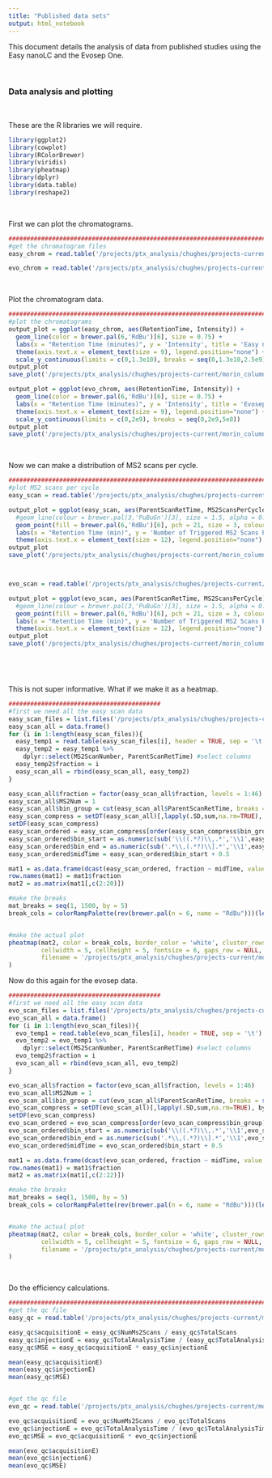 ```yaml
---
title: "Published data sets"
output: html_notebook
---
```


This document details the analysis of data from published studies using the Easy nanoLC and the Evosep One. 

<br>

### Data analysis and plotting

<br>

These are the R libraries we will require.

```r
library(ggplot2)
library(cowplot)
library(RColorBrewer)
library(viridis)
library(pheatmap)
library(dplyr)
library(data.table)
library(reshape2)
```


<br>

First we can plot the chromatograms. 

```r
###################################################################################################################################################################
#get the chromatogram files
easy_chrom = read.table('/projects/ptx_analysis/chughes/projects-current/morin_column-testing/published-data/20170504_QE5_nLC7_DBJ_SA_x_LFQprot_100ug_46frac_15min_15000_02.raw_Ms_BP_chromatogram.txt', header = TRUE, sep = '\t')

evo_chrom = read.table('/projects/ptx_analysis/chughes/projects-current/morin_column-testing/published-data/20180216_QE5_Evo1_DBJ_SA_LFQprot_HeLa_100ug_46fracs_22min_02.raw_Ms_BP_chromatogram.txt', header = TRUE, sep = '\t')

```

<br>

Plot the chromatogram data.

```r
###################################################################################################################################################################
#plot the chromatograms
output_plot = ggplot(easy_chrom, aes(RetentionTime, Intensity)) +
  geom_line(color = brewer.pal(6,'RdBu')[6], size = 0.75) +
  labs(x = "Retention Time (minutes)", y = 'Intensity', title = 'Easy nanoLC - Fraction 2') +
  theme(axis.text.x = element_text(size = 9), legend.position="none") +
  scale_y_continuous(limits = c(0,1.3e10), breaks = seq(0,1.3e10,2.5e9)) 
output_plot
save_plot('/projects/ptx_analysis/chughes/projects-current/morin_column-testing/published-data/Ranalysis/easy-nano-chromatogram-frac2.pdf',output_plot)

output_plot = ggplot(evo_chrom, aes(RetentionTime, Intensity)) +
  geom_line(color = brewer.pal(6,'RdBu')[6], size = 0.75) +
  labs(x = "Retention Time (minutes)", y = 'Intensity', title = 'Evosep One - Fraction 2') +
  theme(axis.text.x = element_text(size = 9), legend.position="none") +
  scale_y_continuous(limits = c(0,2e9), breaks = seq(0,2e9,5e8)) 
output_plot
save_plot('/projects/ptx_analysis/chughes/projects-current/morin_column-testing/published-data/Ranalysis/evo-nano-chromatogram-frac2.pdf',output_plot)


```

<br>

Now we can make a distribution of MS2 scans per cycle.


```r
###################################################################################################################################################################
#plot MS2 scans per cycle
easy_scan = read.table('/projects/ptx_analysis/chughes/projects-current/morin_column-testing/published-data/20170504_QE5_nLC7_DBJ_SA_x_LFQprot_100ug_46frac_15min_15000_02.raw_Matrix.txt', header = TRUE, sep = '\t')

output_plot = ggplot(easy_scan, aes(ParentScanRetTime, MS2ScansPerCycle)) +
  #geom_line(colour = brewer.pal(3,'PuBuGn')[3], size = 1.5, alpha = 0.75) +
  geom_point(fill = brewer.pal(6,'RdBu')[6], pch = 21, size = 3, colour = 'black', alpha = 0.2, stroke = 0.1) +
  labs(x = "Retention Time (min)", y = 'Number of Triggered MS2 Scans Per MS1', title = 'Easy nanoLC - MS2 Scans Triggering') +
  theme(axis.text.x = element_text(size = 12), legend.position="none")
output_plot
save_plot('/projects/ptx_analysis/chughes/projects-current/morin_column-testing/published-data/Ranalysis/easy-nano-ms2-scans-frac2.pdf',output_plot)



evo_scan = read.table('/projects/ptx_analysis/chughes/projects-current/morin_column-testing/published-data/20180216_QE5_Evo1_DBJ_SA_LFQprot_HeLa_100ug_46fracs_22min_02.raw_Matrix.txt', header = TRUE, sep = '\t')

output_plot = ggplot(evo_scan, aes(ParentScanRetTime, MS2ScansPerCycle)) +
  #geom_line(colour = brewer.pal(3,'PuBuGn')[3], size = 1.5, alpha = 0.75) +
  geom_point(fill = brewer.pal(6,'RdBu')[6], pch = 21, size = 3, colour = 'black', alpha = 0.2, stroke = 0.1) +
  labs(x = "Retention Time (min)", y = 'Number of Triggered MS2 Scans Per MS1', title = 'Evosep One - MS2 Scans Triggering') +
  theme(axis.text.x = element_text(size = 12), legend.position="none")
output_plot
save_plot('/projects/ptx_analysis/chughes/projects-current/morin_column-testing/published-data/Ranalysis/evo-nano-ms2-scans-frac2.pdf',output_plot)




```


<br>

This is not super informative. What if we make it as a heatmap.

```r
##########################################
#first we need all the easy scan data
easy_scan_files = list.files('/projects/ptx_analysis/chughes/projects-current/morin_column-testing/published-data/easy_scan', pattern = 'Matrix.txt', full.names = TRUE)
easy_scan_all = data.frame()
for (i in 1:length(easy_scan_files)){
  easy_temp1 = read.table(easy_scan_files[i], header = TRUE, sep = '\t')
  easy_temp2 = easy_temp1 %>% 
    dplyr::select(MS2ScanNumber, ParentScanRetTime) #select columns
  easy_temp2$fraction = i
  easy_scan_all = rbind(easy_scan_all, easy_temp2)
}

easy_scan_all$fraction = factor(easy_scan_all$fraction, levels = 1:46)
easy_scan_all$MS2Num = 1
easy_scan_all$bin_group = cut(easy_scan_all$ParentScanRetTime, breaks = seq(0,19,1))
easy_scan_compress = setDT(easy_scan_all)[,lapply(.SD,sum,na.rm=TRUE), by = c('fraction','bin_group'),.SDcols='MS2Num']
setDF(easy_scan_compress)
easy_scan_ordered = easy_scan_compress[order(easy_scan_compress$bin_group),]
easy_scan_ordered$bin_start = as.numeric(sub('\\((.*?)\\,.*','\\1',easy_scan_ordered$bin_group))
easy_scan_ordered$bin_end = as.numeric(sub('.*\\,(.*?)\\].*','\\1',easy_scan_ordered$bin_group))
easy_scan_ordered$midTime = easy_scan_ordered$bin_start + 0.5

mat1 = as.data.frame(dcast(easy_scan_ordered, fraction ~ midTime, value.var = "MS2Num"))
row.names(mat1) = mat1$fraction
mat2 = as.matrix(mat1[,c(2:20)])

#make the breaks
mat_breaks = seq(1, 1500, by = 5)
break_cols = colorRampPalette(rev(brewer.pal(n = 6, name = "RdBu")))(length(mat_breaks))


#make the actual plot
pheatmap(mat2, color = break_cols, border_color = 'white', cluster_rows = FALSE, cluster_cols = FALSE, show_colnames = TRUE, show_rownames = TRUE,
         cellwidth = 5, cellheight = 5, fontsize = 6, gaps_row = NULL, gaps_col = NULL, breaks = mat_breaks, legend = TRUE, 
         filename = '/projects/ptx_analysis/chughes/projects-current/morin_column-testing/published-data/Ranalysis/easy-nano-fraction-heatmap.pdf'
)

```


Now do this again for the evosep data.

```r
##########################################
#first we need all the easy scan data
evo_scan_files = list.files('/projects/ptx_analysis/chughes/projects-current/morin_column-testing/published-data/evo_scan', pattern = 'Matrix.txt', full.names = TRUE)
evo_scan_all = data.frame()
for (i in 1:length(evo_scan_files)){
  evo_temp1 = read.table(evo_scan_files[i], header = TRUE, sep = '\t')
  evo_temp2 = evo_temp1 %>% 
    dplyr::select(MS2ScanNumber, ParentScanRetTime) #select columns
  evo_temp2$fraction = i
  evo_scan_all = rbind(evo_scan_all, evo_temp2)
}

evo_scan_all$fraction = factor(evo_scan_all$fraction, levels = 1:46)
evo_scan_all$MS2Num = 1
evo_scan_all$bin_group = cut(evo_scan_all$ParentScanRetTime, breaks = seq(0,22,1))
evo_scan_compress = setDT(evo_scan_all)[,lapply(.SD,sum,na.rm=TRUE), by = c('fraction','bin_group'),.SDcols='MS2Num']
setDF(evo_scan_compress)
evo_scan_ordered = evo_scan_compress[order(evo_scan_compress$bin_group),]
evo_scan_ordered$bin_start = as.numeric(sub('\\((.*?)\\,.*','\\1',evo_scan_ordered$bin_group))
evo_scan_ordered$bin_end = as.numeric(sub('.*\\,(.*?)\\].*','\\1',evo_scan_ordered$bin_group))
evo_scan_ordered$midTime = evo_scan_ordered$bin_start + 0.5

mat1 = as.data.frame(dcast(evo_scan_ordered, fraction ~ midTime, value.var = "MS2Num"))
row.names(mat1) = mat1$fraction
mat2 = as.matrix(mat1[,c(2:22)])

#make the breaks
mat_breaks = seq(1, 1500, by = 5)
break_cols = colorRampPalette(rev(brewer.pal(n = 6, name = "RdBu")))(length(mat_breaks))


#make the actual plot
pheatmap(mat2, color = break_cols, border_color = 'white', cluster_rows = FALSE, cluster_cols = FALSE, show_colnames = TRUE, show_rownames = TRUE,
         cellwidth = 5, cellheight = 5, fontsize = 6, gaps_row = NULL, gaps_col = NULL, breaks = mat_breaks, legend = TRUE, 
         filename = '/projects/ptx_analysis/chughes/projects-current/morin_column-testing/published-data/Ranalysis/evo-nano-fraction-heatmap.pdf'
)

```

<br>

Do the efficiency calculations.

```r
###################################################################################################################################################################
#get the qc file
easy_qc = read.table('/projects/ptx_analysis/chughes/projects-current/morin_column-testing/published-data/easy_qc/QcDataTable.csv', header = TRUE, sep = ',')

easy_qc$acquisitionE = easy_qc$NumMs2Scans / easy_qc$TotalScans
easy_qc$injectionE = easy_qc$TotalAnalysisTime / (easy_qc$TotalAnalysisTime + 17.8)
easy_qc$MSE = easy_qc$acquisitionE * easy_qc$injectionE

mean(easy_qc$acquisitionE)
mean(easy_qc$injectionE)
mean(easy_qc$MSE)


#get the qc file
evo_qc = read.table('/projects/ptx_analysis/chughes/projects-current/morin_column-testing/published-data/evo_qc/QcDataTable.csv', header = TRUE, sep = ',')

evo_qc$acquisitionE = evo_qc$NumMs2Scans / evo_qc$TotalScans
evo_qc$injectionE = evo_qc$TotalAnalysisTime / (evo_qc$TotalAnalysisTime + 3)
evo_qc$MSE = evo_qc$acquisitionE * evo_qc$injectionE

mean(evo_qc$acquisitionE)
mean(evo_qc$injectionE)
mean(evo_qc$MSE)



```
